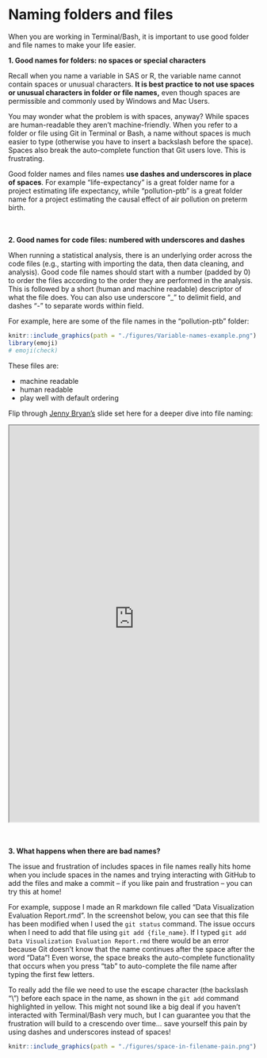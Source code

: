 # Naming folders and files

When you are working in Terminal/Bash, it is important to use good folder and 
file names to make your life easier. 

**1. Good names for folders: no spaces or special characters**

Recall when you name a variable in SAS or R, the variable name cannot contain spaces or unusual characters. **It is best practice to not use spaces or unusual characters in folder or file names,** even though spaces are permissible and commonly used by Windows and Mac Users. 

You may wonder what the problem is with spaces, anyway? While 
spaces are human-readable they aren't machine-friendly. When you refer to a 
folder or file using Git in Terminal or Bash, a name without spaces is much 
easier to type (otherwise you have to insert a backslash before the space). 
Spaces also break the auto-complete function that Git users love. This is
frustrating.

Good folder names and files names **use dashes and underscores in place of spaces**.
For example "life-expectancy" is a great folder name for a project estimating 
life expectancy, while "pollution-ptb" is a great folder name for a project 
estimating the causal effect of air pollution on preterm birth. 

<br />
<br />
**2. Good names for code files: numbered with underscores and dashes**

When running a statistical analysis, there is an underlying order across the 
code files (e.g., starting with importing the data, then data cleaning, and
analysis). Good code file names should start with a number (padded by 0) 
to order the files according to the order they are performed in the analysis. This is 
followed by a short (human and machine readable) descriptor of what the file 
does. You can also use underscore "_" to delimit field, and dashes "-" to 
separate words within field. 

For example, here are some of the file names in the "pollution-ptb" folder:

```r
knitr::include_graphics(path = "./figures/Variable-names-example.png")
library(emoji)
# emoji(check)
```

These files are: 

* machine readable   
* human readable   
* play well with default ordering

Flip through [Jenny Bryan's](https://jennybryan.org/about/) slide set here for a deeper dive into file naming:

<iframe src="https://bph-storage.s3.us-west-1.amazonaws.com/git-for-humans/how-to-name-files.pdf" width="100%" height="800"></iframe>

<br />
<br />
**3. What happens when there are bad names?**

The issue and frustration of includes spaces in file names really hits home when
you include spaces in the names and trying interacting with GitHub to add the files
and make a commit -- if you like pain and frustration -- you can try this at home!

For example, suppose I made an R markdown file called "Data Visualization 
Evaluation Report.rmd". In the screenshot below, you can see that this file has
been modified when I used the `git status` command. The issue occurs when I need
to add that file using `git add {file_name}`. If I typed `git add Data Visualization Evaluation Report.rmd`
there would be an error because Git doesn't know that the name continues after 
the space after the word "Data"! Even worse, the space breaks the auto-complete 
functionality that occurs when you press "tab" to auto-complete the file name 
after typing the first few letters. 

To really add the file we need to use the escape character (the backslash "\\")
before each space in the name, as shown in the `git add` command highlighted in
yellow. This might not sound like a big deal
if you haven't interacted with Terminal/Bash very much, but I can guarantee you
that the frustration will build to a crescendo over time... save yourself this 
pain by using dashes and underscores instead of spaces!

```r
knitr::include_graphics(path = "./figures/space-in-filename-pain.png")
```


